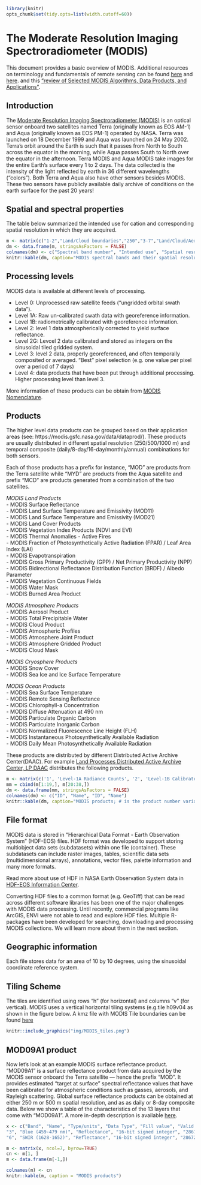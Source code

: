 ```r
library(knitr)
opts_chunk$set(tidy.opts=list(width.cutoff=60))
```

# The Moderate Resolution Imaging Spectroradiometer (MODIS)

This document provides a basic overview of MODIS. Additional resources on terminology and fundamentals of remote sensing can be found [here](https://www.rspatial.org/rs/1-introduction.html) and [here](https://www.nrcan.gc.ca/maps-tools-and-publications/satellite-imagery-and-air-photos/tutorial-fundamentals-remote-sensing/9309).
and this ["review of Selected MODIS Algorithms, Data Products, and Applications"](https://pdfs.semanticscholar.org/0096/0a7c7d094c43cc461b07334ec44757110428.pdf).


## Introduction 

The [Moderate Resolution Imaging Spectroradiometer (MODIS)](https://modis.gsfc.nasa.gov/about/) is an optical sensor onboard two satellites named Terra (originally known as EOS AM-1) and Aqua (originally known as EOS PM-1) operated by NASA. Terra was launched on 18 December 1999 and Aqua was launched on 24 May 2002. Terra's orbit around the Earth is such that it passes from North to South across the equator in the morning, while Aqua passes South to North over the equator in the afternoon. Terra MODIS and Aqua MODIS take images for the entire Earth's surface every 1 to 2 days. The data collected is the intensity of the light reflected by earth in 36 different wavelengths ("colors"). Both Terra and Aqua also have other sensors besides MODIS. These two sensors have publicly available daily archive of conditions on the earth surface for the past 20 years!


## Spatial and spectral properties 

The table below summarized the intended use for cation and corresponding spatial resolution in which they are acquired.


```r
m <- matrix(c("1-2","Land/Cloud boundaries","250","3-7","Land/Cloud/Aerosol properties","500","8-16","Ocean Color/Phytoplankton/Biogeochemistry","1000","17-19","Atmospheric water vapor","1000","20-23","Surface/Cloud temperature","1000","24-25","Atmospheric temperature","1000","26","Cirrus clouds","1000","27-29","Water Vapor","1000","30","Ozone","1000","31-36","Surface/Cloud temperature cloud top altitude","1000"), ncol=3, byrow=TRUE) 
dm <- data.frame(m, stringsAsFactors = FALSE)
colnames(dm) <- c("Spectral band number", "Intended use", "Spatial resolution")
knitr::kable(dm, caption="MODIS spectral bands and their spatial resolution")
```


## Processing levels

MODIS data is available at different levels of processing. 

- Level 0: Unprocessed raw satellite feeds ("ungridded orbital swath data").
- Level 1A: Raw un-calibrated swath data with georeference information.
- Level 1B: radiometrically calibrated with georeference information.
- Level 2: level 1 data atmospherically corrected to yield surface reflectance. 
- Level 2G: Levcel 2 data calibrated and stored as integers on the sinusoidal tiled gridded system. 
- Level 3: level 2 data, properly georeferenced, and often temporally composited or averaged. "Best" pixel selection (e.g. one value per pixel over a period of 7 days) 
- Level 4: data products that have been put through additional processing. Higher processing level than level 3.

More information of these products can be obtain from [MODIS Nomenclature](https://modaps.modaps.eosdis.nasa.gov/services/about/nomenclature.html).

## Products

The higher level data products can be grouped based on their application areas (see: https://modis.gsfc.nasa.gov/data/dataprod/). These products are usually distributed in different spatial resolution (250/500/1000 m) and temporal composite (daily/8-day/16-day/monthly/annual) combinations for both sensors.

Each of those products has a prefix for instance, "MOD" are products from the Terra satellite while "MYD" are products from the Aqua satellite and prefix "MCD" are products generated from a combination of the two satellites. 

*MODIS Land Products*  
- MODIS Surface Reflectance  
- MODIS Land Surface Temperature and Emissivity (MOD11)  
- MODIS Land Surface Temperature and Emissivity (MOD21)  
- MODIS Land Cover Products  
- MODIS Vegetation Index Products (NDVI and EVI)  
- MODIS Thermal Anomalies - Active Fires  
- MODIS Fraction of Photosynthetically Active Radiation (FPAR) / Leaf Area Index (LAI)  
- MODIS Evapotranspiration   
- MODIS Gross Primary Productivity (GPP) / Net Primary Productivity (NPP)  
- MODIS Bidirectional Reflectance Distribution Function (BRDF) / Albedo Parameter   
- MODIS Vegetation Continuous Fields                
- MODIS Water Mask             
- MODIS Burned Area Product    

*MODIS Atmosphere Products*   
- MODIS Aerosol Product  
- MODIS Total Precipitable Water  
- MODIS Cloud Product  
- MODIS Atmospheric Profiles  
- MODIS Atmosphere Joint Product  
- MODIS Atmosphere Gridded Product  
- MODIS Cloud Mask  

*MODIS Cryosphere Products*              
- MODIS Snow Cover                  
- MODIS Sea Ice and Ice Surface Temperature             

*MODIS Ocean Products*             
- MODIS Sea Surface Temperature              
- MODIS Remote Sensing Reflectance           
- MODIS Chlorophyll-a Concentration           
- MODIS Diffuse Attenuation at 490 nm             
- MODIS Particulate Organic Carbon            
- MODIS Particulate Inorganic Carbon           
- MODIS Normalized Fluorescence Line Height (FLH)             
- MODIS Instantaneous Photosynthetically Available Radiation           
- MODIS Daily Mean Photosynthetically Available Radiation           


These products are distributed by different Distributed Active Archive Center(DAAC). For example [Land Processes Distributed Active Archive Center, LP DAAC](https://lpdaac.usgs.gov/product_search/?collections=Combined+MODIS&collections=Terra+MODIS&collections=Aqua+MODIS&view=list) distributes the following products.  

```r
m <- matrix(c('1', 'Level-1A Radiance Counts', '2', 'Level-1B Calibrated, Geolocated Radiances', '3', 'Geolocation Data Set', '4', 'Aerosol Product', '5', 'Total Precipitable Water', '6', 'Cloud Product', '7', 'Atmospheric Profiles', '8', 'Gridded Atmosphere Products (Level-3)', '9', 'Atmospherically Corrected Surface Reflectance', '10', 'Snow Cover', '11', 'Land Surface Temperature & Emissivity', '12', 'Land Cover/Land Cover Change', '13', 'Vegetation Indices', '14', 'Thermal Anomalies, Fires and Biomass Burning', '15', 'Leaf Area Index and FPAR', '16', 'Surface Resistance & Evapotranspiration', '17', 'Vegetation Production, Net Primary Productivity', '18', 'Normalized Water Leaving Radiance', '19', 'Pigment Concentration', '20', 'Chlorophyll II Fluorescence', '21', 'Chlorophyll a Pigment Concentration', '22', 'Photosynthetically Active Radiation (PAR)', '23', 'Suspended Solids Concentration in Ocean Water', '24', 'Organic Matter Concentration', '25', 'Coccolith Concentration', '26', 'Ocean Water Attenuation Coefficient', '27', 'Ocean Primary Productivity', '28', 'Sea Surface Temperature', '29', 'Sea Ice Cover', '31', 'Phycoerythrin Concentration', '35', 'Cloud Mask', '36', 'Total Absorption Coefficient', '37', 'Ocean Aerosol Properties', '39', 'Clear Water Epsilon', '43', 'Albedo 16-Day Level-3', '44', 'Vegetation Cover Conversion & Continuous Fields', 'ALB', 'Snow and Sea Ice Albedo', '', ''), ncol=2, byrow=T)
mm = cbind(m[1:19,], m[20:38,])
dm <- data.frame(mm, stringsAsFactors = FALSE)
colnames(dm) <- c("ID", "Name", "ID", "Name")
knitr::kable(dm, caption="MODIS products; # is the product number variant e.g., 'MOD', 'MYD' or 'MCD'.")

```


## File format

MODIS data is stored in "Hierarchical Data Format - Earth Observation System" (HDF-EOS) files. HDF format was developed to support storing multiobject data sets (subdatasets) within one file (container). These subdatasets can include raster images, tables, scientific data sets (multidimensional arrays), annotations, vector files, palette information and many more formats.

Read more about use of HDF in NASA Earth Observation System data in [HDF-EOS Information Center](http://hdfeos.org/).

Converting HDF files to a common format (e.g. GeoTiff) that can be read across different software libraries has been one of the major challenges with MODIS data processing. Until recently, commercial programs like ArcGIS, ENVI were not able to read and explore HDF files. Multiple R-packages have been developed for searching, downloading and processing MODIS collections. We will learn more about them in the next section.

## Geographic information
Each file stores data for an area of 10 by 10 degrees, using the sinusoidal coordinate reference system. 

## Tiling Scheme
The tiles are identified using rows "h" (for horizontal) and columns "v" (for vertical). MODIS uses a vertical horizontal tiling systems (e.g.tile h09v04 as shown in the figure below. A kmz file with MODIS Tile boundaries can be found [here](http://spatial-analyst.net/KML/MODIS_tiles.kmz)

```r
knitr::include_graphics("img/MODIS_tiles.png")
```

## MOD09A1 product

Now let's look at an example MODIS surface reflectance product. "MOD09A1" is a surface reflectance product from data acquired by the MODIS sensor onboard the Terra satellite --- hence the prefix "MOD". It provides estimated "target at surface" spectral reflectance values that have been calibrated for atmospheric conditions such as gasses, aerosols, and Rayleigh scattering. Global surface reflectance products can be obtained at either 250 m or 500 m spatial resolution, and as as daily or 8-day composite data. Below we show a table of the characteristics of the 13 layers that come with "MOD09A1". A more in-depth description is available [here](https://lpdaac.usgs.gov/products/mod09a1v006/).

```r

x <- c("Band", "Name", "Type/units", "Data Type", "Fill value", "Valid Range", "Scale fact", "1", "Red (620-670 nm)", "Reflectance", "16-bit signed integer", "28672", "-100 - 16000", "0.0001", "2", "NIR (841-876 nm)", "Reflectance", "16-bit signed integer", "28672", "-100 - 16000", "0.0001", 
"3", "Blue (459-479 nm)", "Reflectance", "16-bit signed integer", "28672", "-100 - 16000", "0.0001", "4", "Green (545-565 nm)", "Reflectance", "16-bit signed integer", "28672", "-100 - 16000", "0.0001", "5", "NIR (1230-1250 nm)", "Reflectance", "16-bit signed integer", "28672", "-100 - 16000", "0.0001",
"6", "SWIR (1628-1652)", "Reflectance", "16-bit signed integer", "28672", "-100 - 16000", "0.0001", "7", "SWIR (2105-2155 nm)", "Reflectance", "16-bit signed integer", "28672", "-100 - 16000", "0.0001", "8", "Reflectance Band Quality", "Bit Field", "32-bit unsigned integer", "4294967295", "NA", "NA", "9", "Solar Zenith Angle", "Degree", "16-bit signed integer", "0", "0 - 18000", "0.01", "10", "View Zenith Angle", "Degree", "16-bit signed integer", "0", "0 - 18000", "0.01", "11", "Relative Azimuth Angle", "Degree", "16-bit signed integer", "0", "-18000 - 18000", "0.01", "12", "500 m State Flags", "Bit field", "16-bit unsigned integer", "65535", "NA", "NA", "13", "Day of Year", "Julian day", "16-bit unsigned integer", "65535", "1 - 366", "NA")

m <- matrix(x, ncol=7, byrow=TRUE)
cn <- m[1, ]
m <- data.frame(m[-1,])

colnames(m) <- cn
knitr::kable(m, caption = "MODIS products")
```

